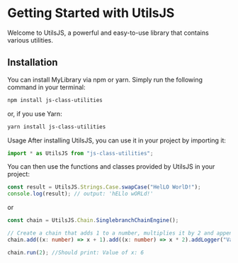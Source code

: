 # Getting Started with UtilsJS

Welcome to UtilsJS, a powerful and easy-to-use library that contains various utilities.

## Installation

You can install MyLibrary via npm or yarn. Simply run the following command in your terminal:

```bash
npm install js-class-utilities
```

or, if you use Yarn:

```bash
yarn install js-class-utilities
```

Usage
After installing UtilsJS, you can use it in your project by importing it:

```typescript
import * as UtilsJS from "js-class-utilities";
```

You can then use the functions and classes provided by UtilsJS in your project:

```typescript
const result = UtilsJS.Strings.Case.swapCase("HelLO WorlD!");
console.log(result); // output: 'hELlo wORLd!'
```

or

```typescript
const chain = UtilsJS.Chain.SinglebranchChainEngine();

// Create a chain that adds 1 to a number, multiplies it by 2 and appends logger.
chain.add((x: number) => x + 1).add((x: number) => x * 2).addLogger("Value of x: $val");

chain.run(2); //Should print: Value of x: 6
```
